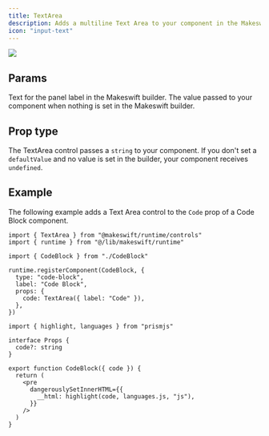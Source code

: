 ```yaml
---
title: TextArea
description: Adds a multiline Text Area to your component in the Makeswift builder to visually edit a `string` prop.
icon: "input-text"
---
```


<Frame
  type="glass"
  caption="A Text Area panel for a Code Block component to change the code"
>
  <img src="/images/text-area-panel.png" />
</Frame>

## Params

<ParamField query="label" type="string" default="Text">
  Text for the panel label in the Makeswift builder.
</ParamField>

<ParamField query="defaultValue" type="string">
  The value passed to your component when nothing is set in the Makeswift
  builder.
</ParamField>

## Prop type

The TextArea control passes a `string` to your component. If you don't set a `defaultValue` and no value is set in the builder, your component receives `undefined`.

## Example

The following example adds a Text Area control to the `Code` prop of a Code Block component.

<CodeGroup>

```tsx CodeBlock.makeswift.ts
import { TextArea } from "@makeswift/runtime/controls"
import { runtime } from "@/lib/makeswift/runtime"

import { CodeBlock } from "./CodeBlock"

runtime.registerComponent(CodeBlock, {
  type: "code-block",
  label: "Code Block",
  props: {
    code: TextArea({ label: "Code" }),
  },
})
```

```tsx CodeBlock.tsx
import { highlight, languages } from "prismjs"

interface Props {
  code?: string
}

export function CodeBlock({ code }) {
  return (
    <pre
      dangerouslySetInnerHTML={{
        __html: highlight(code, languages.js, "js"),
      }}
    />
  )
}
```

</CodeGroup>
